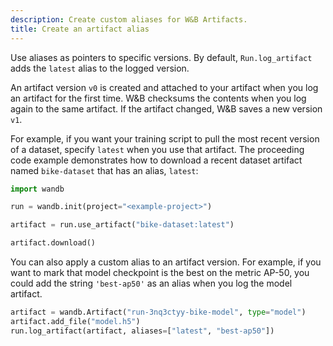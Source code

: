 ```yaml
---
description: Create custom aliases for W&B Artifacts.
title: Create an artifact alias
---
```


Use aliases as pointers to specific versions. By default, `Run.log_artifact` adds the `latest` alias to the logged version.

An artifact version `v0` is created and attached to your artifact when you log an artifact for the first time. W&B checksums the contents when you log again to the same artifact. If the artifact changed, W&B saves a new version `v1`.

For example, if you want your training script to pull the most recent version of a dataset, specify `latest` when you use that artifact. The proceeding code example demonstrates how to download a recent dataset artifact named `bike-dataset` that has an alias, `latest`:

```python
import wandb

run = wandb.init(project="<example-project>")

artifact = run.use_artifact("bike-dataset:latest")

artifact.download()
```

You can also apply a custom alias to an artifact version. For example, if you want to mark that model checkpoint is the best on the metric AP-50, you could add the string `'best-ap50'` as an alias when you log the model artifact.

```python
artifact = wandb.Artifact("run-3nq3ctyy-bike-model", type="model")
artifact.add_file("model.h5")
run.log_artifact(artifact, aliases=["latest", "best-ap50"])
```